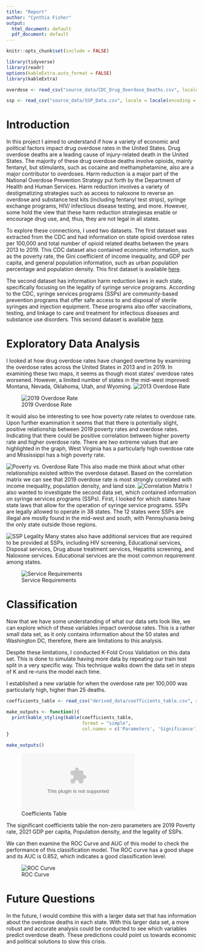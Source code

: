 ```yaml
---
title: "Report"
author: "Cynthia Fisher"
output:
  html_document: default
  pdf_document: default
---
```


```r
knitr::opts_chunk$set(include = FALSE)
```

```r
library(tidyverse)
library(readr)
options(kableExtra.auto_format = FALSE)
library(kableExtra)

overdose <- read_csv("source_data/CDC_Drug_Overdose_Deaths.csv", locale = locale(encoding = "latin1"))

ssp <- read_csv("source_data/SSP_Data.csv", locale = locale(encoding = "latin1"))
```


# Introduction
In this project I aimed to understand if how a variety of economic and political factors impact drug overdose rates in the United States. Drug overdose deaths are a leading cause of injury-related death in the United States. The majority of these drug overdose deaths involve opioids, mainly fentanyl, but stimulants, such as cocaine and methamphetamine, also are a major contributor to overdoses. Harm reduction is a major part of the National Overdose Prevention Strategy put forth by the Department of Health and Human Services. Harm reduction involves a variety of destigmatizing strategies such as access to naloxone to reverse an overdose and substance test kits (including fentanyl test strips), syringe exchange programs, HIV/ infectious disease testing, and more. However, some hold the view that these harm reduction strategiesas enable or encourage drug use, and, thus, they are not legal in all states. 

To explore these connections, I used two datasets. The first dataset was extracted from the CDC and had information on state opioid overdose rates per 100,000 and total number of opioid related deaths between the years 2013 to 2019. This CDC dataset also contained economic information, such as the poverty rate, the Gini coefficient of income inequality, and GDP per capita, and general population information, such as urban population percentage and population density. This first dataset is available [here](https://www.kaggle.com/datasets/craigchilvers/opioids-in-the-us-cdc-drug-overdose-deaths/data).

The second dataset has information harm reduction laws in each state, specifically focusing on the legality of syringe service programs. According to the CDC, syringe services programs (SSPs) are community-based prevention programs that offer safe access to and disposal of sterile syringes and injection equipment. These programs also offer vaccinations, testing, and linkage to care and treatment for infectious diseases and substance use disorders. This second dataset is available [here](https://lawatlas.org/datasets/syringe-services-programs-laws).

#  Exploratory Data Analysis

I looked at how drug overdose rates have changed overtime by examining the overdose rates across the United States in 2013 and in 2019. In examining these two maps, it seems as though most states' overdose rates worsened. However, a limited number of states in the mid-west improved: Montana, Nevada, Oklahoma, Utah, and Wyoming.
![2013 Overdose Rate](./figures/us_map_overdose_rates_2013.png) 

![2019 Overdose Rate](./figures/us_map_overdose_rates_2019.png) 

It would also be interesting to see how poverty rate relates to overdose rate. Upon further examination it seems that that there is potentially slight, positive relationship between 2019 poverty rates and overdose rates. Indicating that there could be positive correlation between higher poverty rate and higher overdose rate. There are two extreme values that are highlighted in the graph, West Virginia has a particularly high overdose rate and Mississippi has a high poverty rate. 

![Poverty vs. Overdose Rate](./figures/poverty_vs_overdose.png)
This also made me think about what other relationships existed within the overdose dataset. Based on the correlation matrix we can see that 2019 overdose rate is most strongly correlated with income inequality, population density, and land size. 
![Correlation Matrix](./figures/correlation_matrix.png) 
I also wanted to investigate the second data set, which contained information on syringe services programs (SSPs). First, I looked for which states have state laws that allow for the operation of syringe service programs. SSPs are legally allowed to operate in 38 states. The 12 states were SSPs are illegal are mostly found in the mid-west and south, with Pennsylvania being the only state outside those regions. 

![SSP Legality](./figures/us_map_ssp.png) 
Many states also have additional services that are required to be provided at SSPs, including HIV screening, Educational services, Disposal services, Drug abuse treatment services, Hepatitis screening, and Naloxone services. Educational services are the most common requirement among states. 

![Service Requirements](./figures/required_services_SSPs.png)

# Classification

Now that we have some understanding of what our data sets look like, we can explore which of these variables impact overdose rates. This is a rather small data set, as it only contains information about the 50 states and Washington DC, therefore, there are limitations to this analysis. 

Despite these limitations, I conducted K-Fold Cross Validation on this data set. This is done to simulate having more data by repeating our train test split in a very specific way. This technique walks down the data set in steps of K and re-runs the model each time. 

I established a new variable for when the overdose rate per 100,000 was particularly high, higher than 25 deaths. 

```r
coefficients_table <- read_csv("derived_data/coefficients_table.csv", show_col_types = FALSE)

make_outputs <- function(){
  print(kable_styling(kable(coefficients_table, 
                            format = "simple", 
                            col.names = c('Parameters', 'Significance'))))
}

make_outputs()

```
![Coefficients Table](./derived_data/coefficients_table.csv)

The significant coefficients table the non-zero parameters are 2019 Poverty rate,  2021 GDP per capita, Population density, and the legality of SSPs. 

We can then examine the ROC Curve and AUC of this model to check the performance of this classification model. The ROC curve has a good shape and its AUC is 0.852, which indicates a good classification level. 

![ROC Curve](./figures/roc.png)

# Future Questions
In the future, I would combine this with a larger data set that has information about the overdose deaths in each state. With this larger data set, a more robust and accurate analysis could be conducted to see which variables predict overdose death. These predictions could point us towards economic and political solutions to slow this crisis. 
